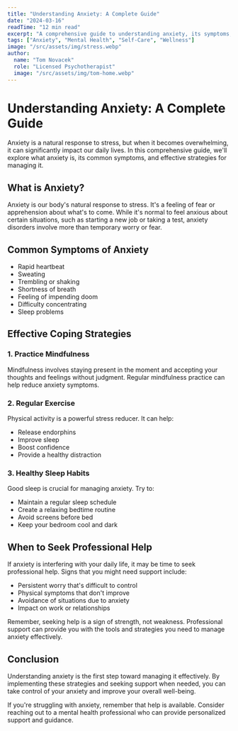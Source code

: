 ```yaml
---
title: "Understanding Anxiety: A Complete Guide"
date: "2024-03-16"
readTime: "12 min read"
excerpt: "A comprehensive guide to understanding anxiety, its symptoms, and effective management strategies for better mental health."
tags: ["Anxiety", "Mental Health", "Self-Care", "Wellness"]
image: "/src/assets/img/stress.webp"
author:
  name: "Tom Novacek"
  role: "Licensed Psychotherapist"
  image: "/src/assets/img/tom-home.webp"
---
```


# Understanding Anxiety: A Complete Guide

Anxiety is a natural response to stress, but when it becomes overwhelming, it can significantly impact our daily lives. In this comprehensive guide, we'll explore what anxiety is, its common symptoms, and effective strategies for managing it.

## What is Anxiety?

Anxiety is our body's natural response to stress. It's a feeling of fear or apprehension about what's to come. While it's normal to feel anxious about certain situations, such as starting a new job or taking a test, anxiety disorders involve more than temporary worry or fear.

## Common Symptoms of Anxiety

- Rapid heartbeat
- Sweating
- Trembling or shaking
- Shortness of breath
- Feeling of impending doom
- Difficulty concentrating
- Sleep problems

## Effective Coping Strategies

### 1. Practice Mindfulness

Mindfulness involves staying present in the moment and accepting your thoughts and feelings without judgment. Regular mindfulness practice can help reduce anxiety symptoms.

### 2. Regular Exercise

Physical activity is a powerful stress reducer. It can help:
- Release endorphins
- Improve sleep
- Boost confidence
- Provide a healthy distraction

### 3. Healthy Sleep Habits

Good sleep is crucial for managing anxiety. Try to:
- Maintain a regular sleep schedule
- Create a relaxing bedtime routine
- Avoid screens before bed
- Keep your bedroom cool and dark

## When to Seek Professional Help

If anxiety is interfering with your daily life, it may be time to seek professional help. Signs that you might need support include:

- Persistent worry that's difficult to control
- Physical symptoms that don't improve
- Avoidance of situations due to anxiety
- Impact on work or relationships

Remember, seeking help is a sign of strength, not weakness. Professional support can provide you with the tools and strategies you need to manage anxiety effectively.

## Conclusion

Understanding anxiety is the first step toward managing it effectively. By implementing these strategies and seeking support when needed, you can take control of your anxiety and improve your overall well-being.

If you're struggling with anxiety, remember that help is available. Consider reaching out to a mental health professional who can provide personalized support and guidance. 